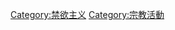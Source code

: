 {{Commons category|Monks}}
{{Catmore}}

[[Category:禁欲主义|Category:禁欲主义]]
[[Category:宗教活動|Category:宗教活動]]